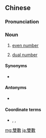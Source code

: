 {{also|双数}}
==Chinese==
{{zh-forms|s=双数}}

===Pronunciation===
{{zh-pron
|m=shuāngshù
|c=soeng1 sou3
|mn=siang-sò͘
|cat=n
}}

===Noun===
{{zh-noun}}

# [[even number]]
# {{lb|zh|grammar}} [[dual number]]

====Synonyms====
* {{sense|even number}} {{zh-l|偶數}}

====Antonyms====
* {{sense|even number}} {{zh-l|單數}}

====Coordinate terms====
* {{sense|dual}} {{zh-l|單數|singular}}, {{zh-l|複數|plural}}, {{zh-l|眾數|plural}}

[[mg:雙數]]
[[ja:雙數]]